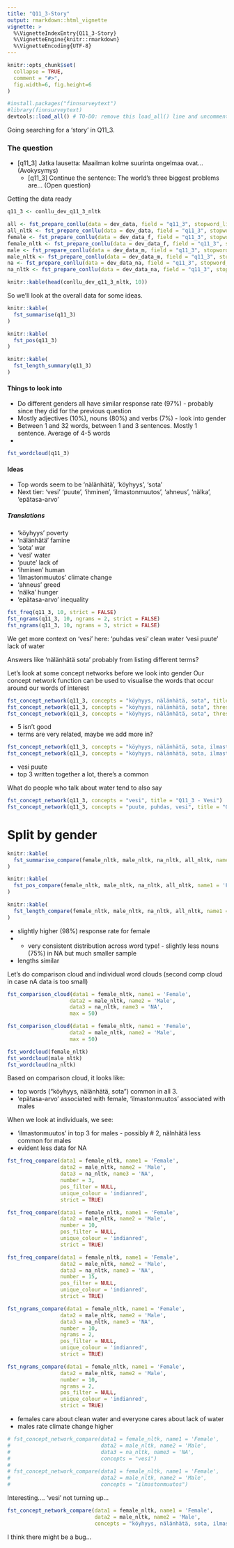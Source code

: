 ```yaml
---
title: "Q11_3-Story"
output: rmarkdown::html_vignette
vignette: >
  %\VignetteIndexEntry{Q11_3-Story}
  %\VignetteEngine{knitr::rmarkdown}
  %\VignetteEncoding{UTF-8}
---
```


```r
knitr::opts_chunk$set(
  collapse = TRUE,
  comment = "#>", 
  fig.width=6, fig.height=6
)
```

```r
#install.packages("finnsurveytext")
#library(finnsurveytext)
devtools::load_all() # TO-DO: remove this load_all() line and uncomment the library() line. 
```

Going searching for a 'story' in Q11_3. 

### The question

* [q11_3] Jatka lausetta: Maailman kolme suurinta ongelmaa ovat... (Avokysymys)
  + [q11_3] Continue the sentence: The world's three biggest problems are... (Open question)

Getting the data ready
```r
q11_3 <- conllu_dev_q11_3_nltk

all <- fst_prepare_conllu(data = dev_data, field = "q11_3", stopword_list = "none")
all_nltk <- fst_prepare_conllu(data = dev_data, field = "q11_3", stopword_list = "nltk")
female <- fst_prepare_conllu(data = dev_data_f, field = "q11_3", stopword_list = "none")
female_nltk <- fst_prepare_conllu(data = dev_data_f, field = "q11_3", stopword_list = "nltk")
male <- fst_prepare_conllu(data = dev_data_m, field = "q11_3", stopword_list = "none")
male_nltk <- fst_prepare_conllu(data = dev_data_m, field = "q11_3", stopword_list = "nltk")
na <- fst_prepare_conllu(data = dev_data_na, field = "q11_3", stopword_list = "none")
na_nltk <- fst_prepare_conllu(data = dev_data_na, field = "q11_3", stopword_list = "nltk")
```

```r
knitr::kable(head(conllu_dev_q11_3_nltk, 10))
```


So we'll look at the overall data for some ideas. 

```r
knitr::kable(
  fst_summarise(q11_3)
)

knitr::kable(
  fst_pos(q11_3)
)

knitr::kable(
  fst_length_summary(q11_3)
)
```

#### Things to look into

* Do different genders all have similar response rate (97%) - probably since they did for the previous question
* Mostly adjectives (10%), nouns (80%) and verbs (7%) - look into gender
* Between 1 and 32 words, between 1 and 3 sentences. Mostly 1 sentence. Average of 4-5 words
* 

```r
fst_wordcloud(q11_3)
```

#### Ideas

* Top words seem to be 'nälänhätä', 'köyhyys', 'sota'
* Next tier: 'vesi' 'puute', 'ihminen', 'ilmastonmuutos', 'ahneus', 'nälka', 'epätasa-arvo'

##### Translations

* 'köyhyys' poverty
* 'nälänhätä' famine
* 'sota' war
* 'vesi' water
* 'puute' lack of 
* 'ihminen' human
* 'ilmastonmuutos' climate change
* 'ahneus' greed
* 'nälka' hunger
* 'epätasa-arvo' inequality

```r
fst_freq(q11_3, 10, strict = FALSE)
fst_ngrams(q11_3, 10, ngrams = 2, strict = FALSE)
fst_ngrams(q11_3, 10, ngrams = 3, strict = FALSE)
```

We get more context on 'vesi' here: 
'puhdas vesi' clean water
'vesi puute' lack of water

Answers like 'nälänhätä sota' probably from listing different terms?

Let's look at some concept networks before we look into gender
Our concept network function can be used to visualise the words that occur around our words of interest

```r
fst_concept_network(q11_3, concepts = "köyhyys, nälänhätä, sota", title = "Q11_3 - No threshold") 
fst_concept_network(q11_3, concepts = "köyhyys, nälänhätä, sota", threshold = 5, title = "Q11_3 - Threshold = 5") 
fst_concept_network(q11_3, concepts = "köyhyys, nälänhätä, sota", threshold = 3, title = "Q11_3 - Threshold = 3") 
```

* 5 isn't good 
* terms are very related, maybe we add more in?

```r
fst_concept_network(q11_3, concepts = "köyhyys, nälänhätä, sota, ilmastonmuutos, puute, ihminen, vesi, epätasa-arvo", title = "Q11_3 - Lots of words") 
fst_concept_network(q11_3, concepts = "köyhyys, nälänhätä, sota, ilmastonmuutos, puute, ihminen, vesi, epätasa-arvo", title = "Q11_3 - Lots of words, threshold = 3", threshold = 5) 
```

* vesi puute 
* top 3 written together a lot, there's a common

What do people who talk about water tend to also say
```r
fst_concept_network(q11_3, concepts = "vesi", title = "Q11_3 - Vesi") 
fst_concept_network(q11_3, concepts = "puute, puhdas, vesi", title = "Q11_3 - ") 
```


# Split by gender

```r
knitr::kable(
  fst_summarise_compare(female_nltk, male_nltk, na_nltk, all_nltk, name1 = 'F', name2 = 'M', name3= 'NA', name4 = 'All')
)

knitr::kable(
  fst_pos_compare(female_nltk, male_nltk, na_nltk, all_nltk, name1 = 'F', name2 = 'M', name3= 'NA', name4 = 'All')
)

knitr::kable(
  fst_length_compare(female_nltk, male_nltk, na_nltk, all_nltk, name1 = 'F', name2 = 'M', name3= 'NA', name4 = 'All')
)
```


* slightly higher (98%) response rate for female
* - very consistent distribution across word type! - slightly less nouns (75%) in NA but much smaller sample
* lengths similar

Let's do comparison cloud and individual word clouds (second comp cloud in case nA data is too small)

```r
fst_comparison_cloud(data1 = female_nltk, name1 = 'Female', 
                    data2 = male_nltk, name2 = 'Male', 
                    data3 = na_nltk, name3 = 'NA', 
                    max = 50)

fst_comparison_cloud(data1 = female_nltk, name1 = 'Female', 
                    data2 = male_nltk, name2 = 'Male', 
                    max = 50)

fst_wordcloud(female_nltk)
fst_wordcloud(male_nltk)
fst_wordcloud(na_nltk)
```

Based on comparison cloud, it looks like: 

* top words ("köyhyys, nälänhätä, sota") common in all 3. 
* 'epätasa-arvo' associated with female, 'ilmastonmuutos' associated with males 

When we look at individuals, we see: 

* 'ilmastonmuutos' in top 3 for males - possibly # 2, nälnhätä less common for males 
* evident less data for NA

```r
fst_freq_compare(data1 = female_nltk, name1 = 'Female',
                 data2 = male_nltk, name2 = 'Male', 
                 data3 = na_nltk, name3 = 'NA',
                 number = 3, 
                 pos_filter = NULL,
                 unique_colour = 'indianred', 
                 strict = TRUE)

fst_freq_compare(data1 = female_nltk, name1 = 'Female',
                 data2 = male_nltk, name2 = 'Male', 
                 number = 10, 
                 pos_filter = NULL,
                 unique_colour = 'indianred', 
                 strict = TRUE)

fst_freq_compare(data1 = female_nltk, name1 = 'Female',
                 data2 = male_nltk, name2 = 'Male', 
                 data3 = na_nltk, name3 = 'NA',
                 number = 15, 
                 pos_filter = NULL,
                 unique_colour = 'indianred', 
                 strict = TRUE)

fst_ngrams_compare(data1 = female_nltk, name1 = 'Female',
                 data2 = male_nltk, name2 = 'Male',
                 data3 = na_nltk, name3 = 'NA',
                 number = 10,
                 ngrams = 2,
                 pos_filter = NULL,
                 unique_colour = 'indianred', 
                 strict = TRUE)

fst_ngrams_compare(data1 = female_nltk, name1 = 'Female',
                 data2 = male_nltk, name2 = 'Male',
                 number = 10,
                 ngrams = 2,
                 pos_filter = NULL,
                 unique_colour = 'indianred', 
                 strict = TRUE)
```

* females care about clean water and everyone cares about lack of water
* males rate climate change higher 


```r
# fst_concept_network_compare(data1 = female_nltk, name1 = 'Female',
#                             data2 = male_nltk, name2 = 'Male', 
#                             data3 = na_nltk, name3 = 'NA', 
#                             concepts = "vesi")
# 
# fst_concept_network_compare(data1 = female_nltk, name1 = 'Female',
#                             data2 = male_nltk, name2 = 'Male', 
#                             concepts = "ilmastonmuutos")
```

Interesting.... 'vesi' not turning up...

```r
fst_concept_network_compare(data1 = female_nltk, name1 = 'Female',
                            data2 = male_nltk, name2 = 'Male', 
                            concepts = "köyhyys, nälänhätä, sota, ilmastonmuutos", threshold = 1)

```

I think there might be a bug...

```r

```

